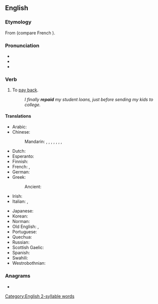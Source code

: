 ==English==

===Etymology===
From {{etyl|fro|en}} {{m|fro|repaier||to pay back}} (compare French {{m|fr|repayer||to pay again}}).

===Pronunciation===
* {{IPA|/ɹiˈpeɪ/|lang=en}}
* {{audio|en-us-repay.ogg|Audio (US)|lang=en}}
* {{rhymes|eɪ|lang=en}}

===Verb===
{{en-verb|repays|repaying|repaid|repaid}}

# To [[pay back]].
#: ''I finally '''repaid''' my student loans, just before sending my kids to college.''

====Translations====
{{trans-top|to pay back}}
* Arabic: {{t|ar|جَازَى}}
* Chinese:
*: Mandarin: {{t+|cmn|賠|sc=Hani}}, {{t+|cmn|赔|tr=péi|sc=Hani}}, {{t+|cmn|報償|sc=Hani}}, {{t+|cmn|报偿|tr=bàocháng|sc=Hani}}, {{t+|cmn|償|sc=Hani}}, {{t+|cmn|偿|tr=cháng|sc=Hani}}, {{t+|cmn|償還|sc=Hani}}, {{t+|cmn|偿还|tr=chánghuán|sc=Hani}}
* Dutch: {{t+|nl|terugbetalen}}
* Esperanto: {{t|eo|repagi}}
* Finnish: {{t|fi|maksaa takaisin}}
* French: {{t+|fr|rembourser}}, {{t+|fr|rendre}}
* German: {{t+|de|zurückzahlen}}
* Greek:
*: Ancient: {{t|grc|τίνω|sc=polytonic}}
* Irish: {{t|ga|aisíoc}}
* Italian: {{t+|it|ripagare}}, {{t+|it|restituire}}
{{trans-mid}}
* Japanese: {{t|ja|払い戻す|tr=はらいもどす, haraimodosu}}
* Korean: {{t+|ko|갚다}}
* Norman: {{t|nrf|atchitter|alt=s'atchitter}}
* Old English: {{t|ang|ġieldan}}, {{t|ang|forġieldan}}
* Portuguese: {{t+|pt|quitar}}
* Quechua: {{t|qu|hunt'apuy}}
* Russian: {{t+|ru|отплати́ть}}
* Scottish Gaelic: {{t|gd|ath-dhìol}}
* Spanish: {{t+|es|devolver}}
* Swahili: {{t|sw|lipa|alt=kulipa}}
* Westrobothnian: {{t|gmq-bot|villgo}}
{{trans-bottom}}

===Anagrams===
* {{anagrams|en|Payer|apery|payer|peary|praye|rapey}}

[[Category:English 2-syllable words]]